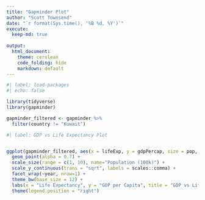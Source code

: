 ```yaml
---
title: "Gapminder Plot"
author: "Scott Townsend"
date: "`r format(Sys.time(), '%B %d, %Y')`"
execute: 
  keep-md: true
  
output: 
  html_document:
    theme: cerulean
    code_folding: hide
    markdown: default
---
```


```r
#| label: load-packages
#| echo: false

library(tidyverse)
library(gapminder)

gapminder_filtered <- gapminder %>% 
  filter(country != "Kuwait")
```

```r
#| label: GDP vs Life Expectancy Plot 


ggplot(gapminder_filtered, aes(x = lifeExp, y = gdpPercap, size = pop, color = continent)) +
  geom_point(alpha = 0.7) +
  scale_size(range = c(1, 10), name="Population (100k)") +
  scale_y_continuous(trans = "sqrt", labels = scales::comma) + 
  facet_wrap(~year, nrow=1) +
  theme_bw(base_size = 12) +
  labs(x = "Life Expectancy", y = "GDP per Capita", title = "GDP vs Life Expectancy") +
  theme(legend.position = "right")

```
